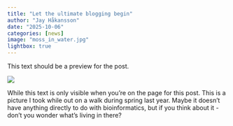 ```yaml
---
title: "Let the ultimate blogging begin"
author: "Jay Håkansson"
date: "2025-10-06"
categories: [news]
image: "moss_in_water.jpg"
lightbox: true
---
```


This text should be a preview for the post.

![](moss_in_water.jpg)

While this text is only visible when you're on the page for this post.
This is a picture I took while out on a walk during spring last year.
Maybe it doesn't have anything directly to do with bioinformatics, but if you think about it - don't you wonder what's living in there?
